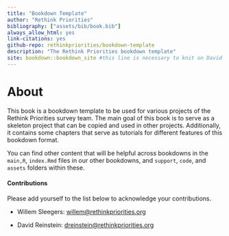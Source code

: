 ```yaml
---
title: "Bookdown Template"
author: "Rethink Priorities"
bibliography: ["assets/bib/book.bib"]
always_allow_html: yes
link-citations: yes
github-repo: rethinkpriorities/bookdown-template
description: "The Rethink Priorities bookdown template"
site: bookdown::bookdown_site #this line is necessary to knit on David's machine
---
```



# About {.unnumbered}

This book is a bookdown template to be used for various projects of the Rethink Priorities survey team. The main goal of this book is to serve as a skeleton project that can be copied and used in other projects. Additionally, it contains some chapters that serve as tutorials for different features of this bookdown format.

You can find other content that will be helpful across bookdowns in the `main,R`, `index.Rmd` files in our other bookdowns, and `support`, `code`, and `assets` folders within these. 


#### Contributions {.unnumbered}

Please add yourself to the list below to acknowledge your contributions.

-   Willem Sleegers: [willem\@rethinkpriorities.org](mailto:willem@rethinkpriorities.org)

-   David Reinstein: [dreinstein\@rethinkpriorities.org](mailto:dreinstein@rethinkpriorities.org)
